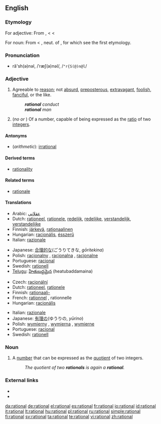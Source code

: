 ==English==

===Etymology===
For adjective: From {{etyl|fro}} {{term|rationel}}, {{term|rational|lang=fro}} < {{etyl|la}} {{term|rationalis||of or belonging to reason, rational, reasonable}} < {{term|ratio||reason}}

For noun: From {{etyl|fro}} {{term|rational|lang=fro}} < {{ML.}} {{term|rationale||a pontifical stole, a pallium, an ornament worn over the chasuble}}, neut. of {{etyl|la}} {{term|rationalis||rational}}, for which see the first etymology.

===Pronunciation===
* ră'sh(ə)nəl, /ˈræʃ(ə)nəl/, /<tt>"r{S(@)n@l</tt>/

===Adjective===
{{en-adj}}

# Agreeable to [[reason]]; not [[absurd]], [[preposterous]], [[extravagant]], [[foolish]], [[fanciful]], or the like.
#: '''''rational''' conduct''
#: '''''rational''' man''
# {{arithmetic}} (''no'' {{compar}} ''or'' {{superl}}) Of a number, capable of being expressed as the [[ratio]] of two [[integer]]s.

====Antonyms====
* (''arithmetic''): [[irrational]]

====Derived terms====
* [[rationality]]

====Related terms====
* [[rationale]]

====Translations====
{{trans-top|agreeable to reason}}
* Arabic: [[عقلاني]]
* Dutch: [[rationeel]], [[rationele]], [[redelijk]], [[redelijke]], [[verstandelijk]], [[verstandelijke]]
* Finnish: [[järkevä]], [[rationaalinen]]
* Hungarian: [[racionális]], [[ésszerű]]
* Italian: [[razionale]]
{{trans-mid}}
* Japanese: [[合理的な]](ごうりてきな, ''gōritekina'')
* Polish: [[racjonalny]] {{m}}, [[racjonalna]] {{f}}, [[racjonalne]] {{n}}
* Portuguese: [[racional]]
* Swedish: [[rationell]]
* [[Telugu]]: [[హేతుబద్దమైన]] (heatubaddamaina)
{{trans-bottom}}

{{trans-top|arithmetic}}
* Czech: [[racionální]]
* Dutch: [[rationeel]], [[rationele]]
* Finnish: [[rationaali-]]
* French: [[rationnel]] {{m}}, rationnelle {{f}}
* Hungarian: [[racionális]]
{{trans-mid}}
* Italian: [[razionale]]
* Japanese: [[有理の]](ゆうりの, ''yūrino'')
* Polish: [[wymierny]] {{m}}, [[wymierna]] {{f}}, [[wymierne]] {{n}}
* Portuguese: [[racional]]
* Swedish: [[rationell]]
{{trans-bottom}}

===Noun===
{{en-noun}}

# {{mathematics}} A [[number]] that can be expressed as the [[quotient]] of two integers.
#:''The quotient of two '''rationals''' is again a '''rational'''.''

===External links===
* {{R:Webster 1913}}
* {{R:Century 1911}}

[[da:rational]]
[[de:rational]]
[[el:rational]]
[[es:rational]]
[[fr:rational]]
[[io:rational]]
[[id:rational]]
[[it:rational]]
[[lt:rational]]
[[hu:rational]]
[[pl:rational]]
[[ru:rational]]
[[simple:rational]]
[[fi:rational]]
[[sv:rational]]
[[ta:rational]]
[[te:rational]]
[[vi:rational]]
[[zh:rational]]